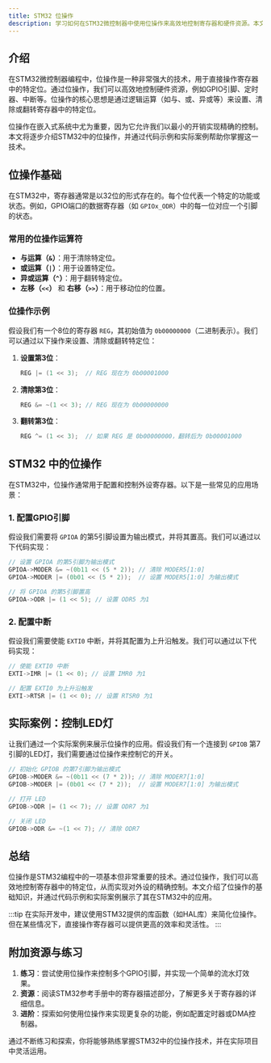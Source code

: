 ```yaml
---
title: STM32 位操作
description: 学习如何在STM32微控制器中使用位操作来高效地控制寄存器和硬件资源。本文适合初学者，包含代码示例和实际应用场景。
---
```


## 介绍

在STM32微控制器编程中，位操作是一种非常强大的技术，用于直接操作寄存器中的特定位。通过位操作，我们可以高效地控制硬件资源，例如GPIO引脚、定时器、中断等。位操作的核心思想是通过逻辑运算（如与、或、异或等）来设置、清除或翻转寄存器中的特定位。

位操作在嵌入式系统中尤为重要，因为它允许我们以最小的开销实现精确的控制。本文将逐步介绍STM32中的位操作，并通过代码示例和实际案例帮助你掌握这一技术。

## 位操作基础

在STM32中，寄存器通常是以32位的形式存在的。每个位代表一个特定的功能或状态。例如，GPIO端口的数据寄存器（如 `GPIOx_ODR`）中的每一位对应一个引脚的状态。

### 常用的位操作运算符

- **与运算（`&`）**：用于清除特定位。
- **或运算（`|`）**：用于设置特定位。
- **异或运算（`^`）**：用于翻转特定位。
- **左移（`<<`）** 和 **右移（`>>`）**：用于移动位的位置。

### 位操作示例

假设我们有一个8位的寄存器 `REG`，其初始值为 `0b00000000`（二进制表示）。我们可以通过以下操作来设置、清除或翻转特定位：

1. **设置第3位**：
   ```c
   REG |= (1 << 3);  // REG 现在为 0b00001000
   ```

2. **清除第3位**：
   ```c
   REG &= ~(1 << 3); // REG 现在为 0b00000000
   ```

3. **翻转第3位**：
   ```c
   REG ^= (1 << 3);  // 如果 REG 是 0b00000000，翻转后为 0b00001000
   ```

## STM32 中的位操作

在STM32中，位操作通常用于配置和控制外设寄存器。以下是一些常见的应用场景：

### 1. 配置GPIO引脚

假设我们需要将 `GPIOA` 的第5引脚设置为输出模式，并将其置高。我们可以通过以下代码实现：

```c
// 设置 GPIOA 的第5引脚为输出模式
GPIOA->MODER &= ~(0b11 << (5 * 2)); // 清除 MODER5[1:0]
GPIOA->MODER |= (0b01 << (5 * 2));  // 设置 MODER5[1:0] 为输出模式

// 将 GPIOA 的第5引脚置高
GPIOA->ODR |= (1 << 5); // 设置 ODR5 为1
```

### 2. 配置中断

假设我们需要使能 `EXTI0` 中断，并将其配置为上升沿触发。我们可以通过以下代码实现：

```c
// 使能 EXTI0 中断
EXTI->IMR |= (1 << 0); // 设置 IMR0 为1

// 配置 EXTI0 为上升沿触发
EXTI->RTSR |= (1 << 0); // 设置 RTSR0 为1
```

## 实际案例：控制LED灯

让我们通过一个实际案例来展示位操作的应用。假设我们有一个连接到 `GPIOB` 第7引脚的LED灯，我们需要通过位操作来控制它的开关。

```c
// 初始化 GPIOB 的第7引脚为输出模式
GPIOB->MODER &= ~(0b11 << (7 * 2)); // 清除 MODER7[1:0]
GPIOB->MODER |= (0b01 << (7 * 2));  // 设置 MODER7[1:0] 为输出模式

// 打开 LED
GPIOB->ODR |= (1 << 7); // 设置 ODR7 为1

// 关闭 LED
GPIOB->ODR &= ~(1 << 7); // 清除 ODR7
```

## 总结

位操作是STM32编程中的一项基本但非常重要的技术。通过位操作，我们可以高效地控制寄存器中的特定位，从而实现对外设的精确控制。本文介绍了位操作的基础知识，并通过代码示例和实际案例展示了其在STM32中的应用。

:::tip
在实际开发中，建议使用STM32提供的库函数（如HAL库）来简化位操作。但在某些情况下，直接操作寄存器可以提供更高的效率和灵活性。
:::

## 附加资源与练习

1. **练习**：尝试使用位操作来控制多个GPIO引脚，并实现一个简单的流水灯效果。
2. **资源**：阅读STM32参考手册中的寄存器描述部分，了解更多关于寄存器的详细信息。
3. **进阶**：探索如何使用位操作来实现更复杂的功能，例如配置定时器或DMA控制器。

通过不断练习和探索，你将能够熟练掌握STM32中的位操作技术，并在实际项目中灵活运用。